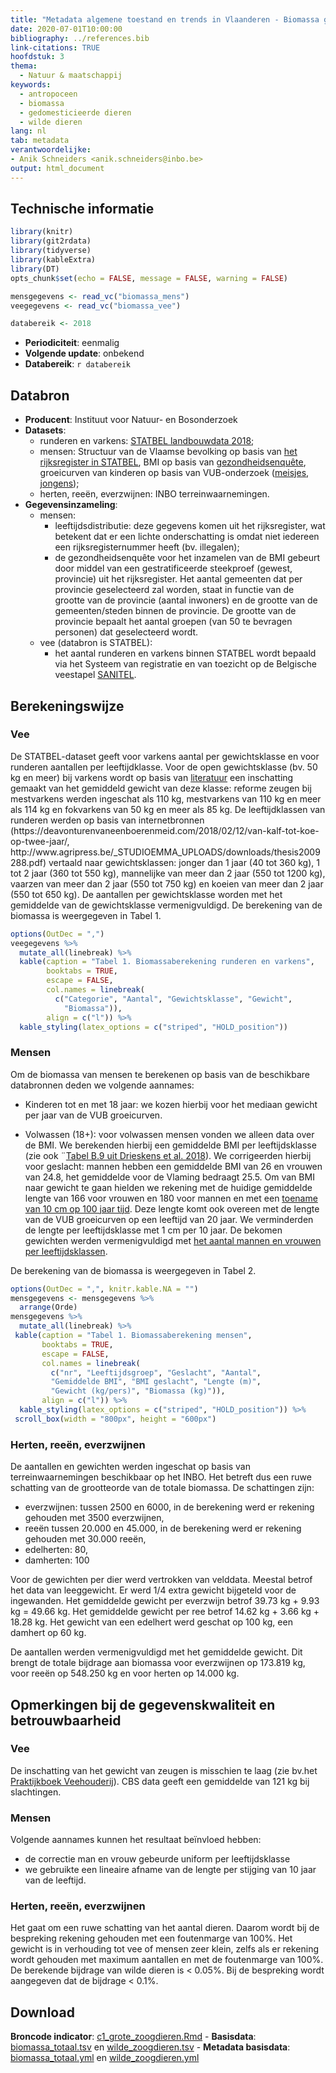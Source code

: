 ```yaml
---
title: "Metadata algemene toestand en trends in Vlaanderen - Biomassa grote zoogdieren"
date: 2020-07-01T10:00:00
bibliography: ../references.bib
link-citations: TRUE
hoofdstuk: 3
thema:
  - Natuur & maatschappij
keywords:
  - antropoceen
  - biomassa
  - gedomesticieerde dieren
  - wilde dieren
lang: nl
tab: metadata
verantwoordelijke:
- Anik Schneiders <anik.schneiders@inbo.be>
output: html_document
---
```

## Technische informatie

```r
library(knitr)
library(git2rdata)
library(tidyverse)
library(kableExtra)
library(DT)
opts_chunk$set(echo = FALSE, message = FALSE, warning = FALSE)
```
```r
mensgegevens <- read_vc("biomassa_mens")
veegegevens <- read_vc("biomassa_vee")
```
```r
databereik <- 2018
```
- **Periodiciteit**: eenmalig
- **Volgende update**: onbekend
- **Databereik**: `r databereik`

## Databron

- **Producent**: Instituut voor Natuur- en Bosonderzoek
- **Datasets**: 
  * runderen en varkens: [STATBEL landbouwdata  2018](https://statbel.fgov.be/nl/themas/landbouw-visserij/land-en-tuinbouwbedrijven#figures);
  * mensen: Structuur van de Vlaamse bevolking op basis van [het rijksregister in STATBEL](https://statbel.fgov.be/nl/themas/bevolking/structuur-van-de-bevolking#news), BMI op basis van  [gezondheidsenquête](https://his.wiv-isp.be/nl/Gedeelde%20%20documenten/NS_NL_2018.pdf), groeicurven van kinderen op basis van VUB-onderzoek ([meisjes](https://www.vub.be/groeicurven/files/1-20050604-EP2-20F.pdf), [jongens](https://www.vub.be/groeicurven/files/1-20050604-EP2-20M.pdf));
  * herten, reeën, everzwijnen: INBO terreinwaarnemingen.
- **Gegevensinzameling**: 
  * mensen: 
    * leeftijdsdistributie: deze gegevens komen uit het rijksregister, wat betekent dat er een lichte onderschatting is omdat niet iedereen een rijksregisternummer heeft (bv. illegalen);
    * de gezondheidsenquête voor het inzamelen van de BMI gebeurt door middel van een gestratificeerde steekproef (gewest, provincie) uit het rijksregister.
Het aantal gemeenten dat per provincie geselecteerd zal worden, staat in functie van de grootte van de provincie (aantal inwoners) en de grootte van de
gemeenten/steden binnen de provincie. 
De grootte van de provincie bepaalt het aantal groepen (van 50 te bevragen personen) dat geselecteerd wordt. 
  * vee (databron is STATBEL): 
    * het aantal runderen en varkens binnen STATBEL wordt bepaald via het Systeem van registratie en van toezicht op de Belgische veestapel [SANITEL](https://www.vlaanderen.be/identificatie-en-registratie-van-landbouwdieren-via-sanitel).

## Berekeningswijze

### Vee

De STATBEL-dataset geeft voor varkens aantal per gewichtsklasse en voor runderen aantallen per leeftijdklasse. 
Voor de open gewichtsklasse (bv. 50 kg en meer) bij varkens wordt op basis van [literatuur](https://lv.vlaanderen.be/sites/default/files/attachments/aanvulling_rapport_bedrijfseconomische_richtwaarden_full.pdf) een inschatting gemaakt van het gemiddeld gewicht van deze klasse: reforme zeugen bij mestvarkens werden ingeschat als 110 kg, mestvarkens van 110 kg en meer als 114 kg en fokvarkens van 50 kg en meer als 85 kg.
De leeftijdklassen van runderen werden op basis van internetbronnen (https://deavonturenvaneenboerenmeid.com/2018/02/12/van-kalf-tot-koe-op-twee-jaar/, http://www.agripress.be/_STUDIOEMMA_UPLOADS/downloads/thesis2009288.pdf)  vertaald naar gewichtsklassen: jonger dan 1 jaar (40 tot 360 kg), 1 tot 2 jaar (360 tot 550 kg), mannelijke van meer dan 2 jaar (550 tot 1200 kg), vaarzen van meer dan 2 jaar (550 tot 750 kg) en koeien van meer dan 2 jaar (550 tot 650 kg).
De aantallen per gewichtsklasse worden met het gemiddelde van de gewichtsklasse vermenigvuldigd.
De berekening van de biomassa is weergegeven in Tabel 1.

```r
options(OutDec = ",")
veegegevens %>%
  mutate_all(linebreak) %>%
  kable(caption = "Tabel 1. Biomassaberekening runderen en varkens",
        booktabs = TRUE,
        escape = FALSE,
        col.names = linebreak(
          c("Categorie", "Aantal", "Gewichtsklasse", "Gewicht",
            "Biomassa")),
        align = c("l")) %>%
  kable_styling(latex_options = c("striped", "HOLD_position"))
```


### Mensen

Om de biomassa van mensen te berekenen op basis van de beschikbare databronnen deden we volgende aannames:

-	Kinderen tot en met 18 jaar: we kozen hierbij voor het mediaan gewicht per jaar van de VUB groeicurven.

-	Volwassen (18+): voor volwassen mensen vonden we alleen data over de BMI. We berekenden hierbij een gemiddelde BMI per leeftijdsklasse (zie ook ¨[Tabel B.9 uit Drieskens et al. 2018](https://his.wiv-isp.be/nl/Gedeelde%20%20documenten/NS_NL_2018.pdf)). 
We corrigeerden hierbij voor geslacht: mannen hebben een gemiddelde BMI van 26 en vrouwen van 24.8, het gemiddelde voor de Vlaming bedraagt 25.5.
Om van BMI naar gewicht te gaan hielden we rekening met de huidige gemiddelde lengte van 166 voor vrouwen en 180 voor mannen en met een [toename van 10 cm op 100 jaar tijd](https://www.gezondheid.be/index.cfm?fuseaction=art&art_id=2819#:~:text=De%20VUB%2C%20KU%20Leuven%20en,groter%20zijn%20dan%20de%20Walen). 
Deze lengte komt ook overeen met de lengte van de VUB groeicurven op een leeftijd van 20 jaar. We verminderden de lengte per leeftijdsklasse met 1 cm per 10 jaar.
De bekomen gewichten werden vermenigvuldigd met [het aantal mannen en vrouwen per leeftijdsklassen](https://www.statistiekvlaanderen.be/nl/bevolking-naar-leeftijd-en-geslacht). 

De berekening van de biomassa is weergegeven in Tabel 2.

```r

options(OutDec = ",", knitr.kable.NA = "")
mensgegevens <- mensgegevens %>%
  arrange(Orde)
mensgegevens %>%
  mutate_all(linebreak) %>%
 kable(caption = "Tabel 1. Biomassaberekening mensen",
       booktabs = TRUE,
       escape = FALSE,
       col.names = linebreak(
         c("nr", "Leeftijdsgroep", "Geslacht", "Aantal",
         "Gemiddelde BMI", "BMI geslacht", "Lengte (m)",
         "Gewicht (kg/pers)", "Biomassa (kg)")),
       align = c("l")) %>%
  kable_styling(latex_options = c("striped", "HOLD_position")) %>%
 scroll_box(width = "800px", height = "600px")
```

### Herten, reeën, everzwijnen

De aantallen en gewichten werden ingeschat op basis van terreinwaarnemingen beschikbaar op het INBO. Het betreft dus een ruwe schatting van de grootteorde van de totale biomassa. De schattingen zijn:

- everzwijnen: tussen 2500 en 6000, in de berekening werd er rekening gehouden met 3500 everzwijnen,
- reeën tussen 20.000 en 45.000, in de berekening werd er rekening gehouden met 30.000 reeën,
- edelherten: 80,
- damherten: 100

Voor de gewichten per dier werd vertrokken van velddata. 
Meestal betrof het data van leeggewicht. 
Er werd 1/4 extra gewicht bijgeteld voor de ingewanden. 
Het gemiddelde gewicht per everzwijn betrof 39.73 kg + 9.93 kg = 49.66 kg. 
Het gemiddelde gewicht per ree betrof 14.62 kg + 3.66 kg + 18.28 kg. 
Het gewicht van een edelhert werd geschat op 100 kg, een damhert op 60 kg.

De aantallen werden vermenigvuldigd met het gemiddelde gewicht. 
Dit brengt de totale bijdrage aan biomassa voor everzwijnen op 173.819 kg, voor reeën op 548.250 kg en voor herten op 14.000 kg.

## Opmerkingen bij de gegevenskwaliteit en betrouwbaarheid

### Vee
De inschatting van het gewicht van zeugen is misschien te laag (zie bv.het [Praktijkboek Veehouderij](https://www.wur.nl/upload_mm/4/3/9/0e189b2b-509c-4881-b826-cc1cd81cde67_factsheet%20voeding%20dragende%20zeugen.pdf)).
CBS data geeft een gemiddelde van 121 kg bij slachtingen.

### Mensen
Volgende aannames kunnen het resultaat beïnvloed hebben:

-	de correctie man en vrouw gebeurde uniform per leeftijdsklasse
-	we gebruikte een lineaire  afname van de lengte per stijging van 10 jaar van de leeftijd.

### Herten, reeën, everzwijnen
Het gaat om een ruwe schatting van het aantal dieren. Daarom wordt bij de bespreking rekening gehouden met een foutenmarge van 100%. 
Het gewicht is in verhouding tot vee of mensen zeer klein, zelfs als er rekening wordt gehouden met maximum aantallen en met de foutenmarge van 100%.
De berekende bijdrage van wilde dieren is < 0.05%.
Bij de bespreking wordt aangegeven dat de bijdrage < 0.1%.

## Download

**Broncode indicator**: [c1_grote_zoogdieren.Rmd](../c1_grote_zoogdieren/c1_grote_zoogdieren.Rmd)
- **Basisdata**: [biomassa_totaal.tsv](../c1_grote_zoogdieren/biomassa_totaal.tsv) en [wilde_zoogdieren.tsv](../c1_grote_zoogdieren/wilde_zoogdieren.tsv)
- **Metadata basisdata**: [biomassa_totaal.yml](../c1_grote_zoogdieren/biomassa_totaal.yml) en [wilde_zoogdieren.yml](../c1_grote_zoogdieren/wilde_zoogdieren.yml)

